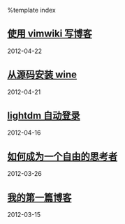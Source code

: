 %template index

== [[diary/2012-04-22|使用 vimwiki 写博客]] ==
2012-04-22

== [[diary/2012-04-21|从源码安装 wine]] ==
2012-04-21

== [[diary/2012-04-16|lightdm 自动登录]] ==
2012-04-16

== [[diary/2012-03-26|如何成为一个自由的思考者]] ==
2012-03-26

== [[diary/2012-03-15|我的第一篇博客]] ==
2012-03-15


